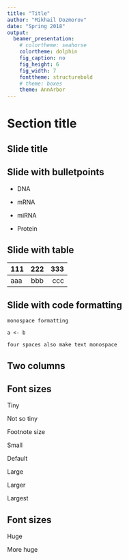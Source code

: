 ```yaml
---
title: "Title"
author: "Mikhail Dozmorov"
date: "Spring 2018"
output:
  beamer_presentation:
    # colortheme: seahorse
    colortheme: dolphin
    fig_caption: no
    fig_height: 6
    fig_width: 7
    fonttheme: structurebold
    # theme: boxes
    theme: AnnArbor
---
```


# Section title

## Slide title

\includegraphics[height=70px]{img/bioinfo3.png}
<!--https://bioinformatics.uconn.edu/wp-content/uploads/sites/15/2013/06/bioinfo3.png-->

## Slide with bulletpoints

- DNA

- mRNA
- miRNA

- Protein

## Slide with table

<!--Generate tables with https://www.tablesgenerator.com/markdown_tables-->

111     222         333
---- ------- ----------
aaa     bbb         ccc

## Slide with code formatting

`monospace formatting`

```
a <- b
```

    four spaces also make text monospace

## Two columns

\begin{columns}
\begin{column}{0.48\textwidth}

1) This slide has two columns

2) But not bulletpoints

\end{column}
\begin{column}{0.48\textwidth}

\includegraphics[height=100px]{img/code.png}

\end{column}
\end{columns}

## Font sizes

\tiny Tiny

\scriptsize Not so tiny

\footnotesize Footnote size

\small Small

\normalsize Default

\large Large

\Large Larger

\LARGE Largest

## Font sizes

\huge Huge

\Huge More huge